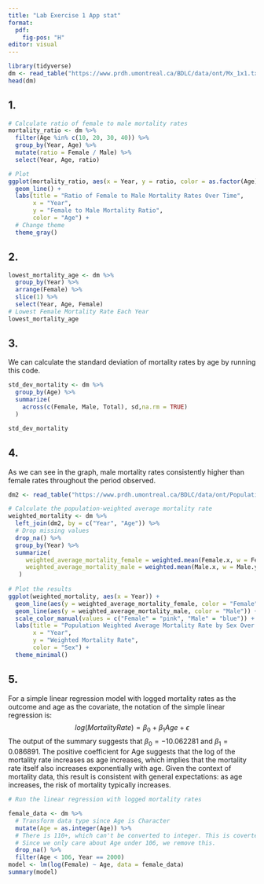 ```yaml
---
title: "Lab Exercise 1 App stat"
format: 
  pdf:
    fig-pos: "H"
editor: visual
---
```


```r
library(tidyverse)
dm <- read_table("https://www.prdh.umontreal.ca/BDLC/data/ont/Mx_1x1.txt", skip = 2, col_types = "dcddd")
head(dm)
```

## 1.

```r
# Calculate ratio of female to male mortality rates
mortality_ratio <- dm %>%
  filter(Age %in% c(10, 20, 30, 40)) %>%
  group_by(Year, Age) %>%
  mutate(ratio = Female / Male) %>%
  select(Year, Age, ratio)

# Plot
ggplot(mortality_ratio, aes(x = Year, y = ratio, color = as.factor(Age))) +
  geom_line() +
  labs(title = "Ratio of Female to Male Mortality Rates Over Time",
       x = "Year",
       y = "Female to Male Mortality Ratio",
       color = "Age") +
  # Change theme
  theme_gray()

```

## 2.

```r
lowest_mortality_age <- dm %>%
  group_by(Year) %>%
  arrange(Female) %>%
  slice(1) %>%
  select(Year, Age, Female)
# Lowest Female Mortality Rate Each Year
lowest_mortality_age
```

## 3.
We can calculate the standard deviation of mortality rates by age by running this code.
```r
std_dev_mortality <- dm %>%
  group_by(Age) %>%
  summarize(
    across(c(Female, Male, Total), sd,na.rm = TRUE)
  )

std_dev_mortality
```

## 4.
As we can see in the graph, male mortality rates consistently higher than female rates throughout the period observed.
```r
dm2 <- read_table("https://www.prdh.umontreal.ca/BDLC/data/ont/Population.txt", skip = 1)

# Calculate the population-weighted average mortality rate
weighted_mortality <- dm %>%
  left_join(dm2, by = c("Year", "Age")) %>%
  # Drop missing values
  drop_na() %>%
  group_by(Year) %>%
  summarize(
     weighted_average_mortality_female = weighted.mean(Female.x, w = Female.y, na.rm = TRUE),
     weighted_average_mortality_male = weighted.mean(Male.x, w = Male.y, na.rm = TRUE)
   )
   
# Plot the results
ggplot(weighted_mortality, aes(x = Year)) +
  geom_line(aes(y = weighted_average_mortality_female, color = "Female")) +
  geom_line(aes(y = weighted_average_mortality_male, color = "Male")) +
  scale_color_manual(values = c("Female" = "pink", "Male" = "blue")) +
  labs(title = "Population Weighted Average Mortality Rate by Sex Over Time",
       x = "Year",
       y = "Weighted Mortality Rate",
       color = "Sex") +
  theme_minimal()

```

## 5.
For a simple linear regression model with logged mortality rates as the outcome and age as the covariate, the notation of the simple linear regression is:
$$log(MortalityRate) = \beta_0 + \beta_1Age + \epsilon$$
The output of the summary suggests that
$\beta_0 = −10.062281$ and $\beta_1 = 0.086891$. 
The positive coefficient for Age suggests that the log of the mortality rate increases as age increases, which implies that the mortality rate itself also increases exponentially with age. Given the context of mortality data, this result is consistent with general expectations: as age increases, the risk of mortality typically increases.
```r
# Run the linear regression with logged mortality rates

female_data <- dm %>%
  # Transform data type since Age is Character
  mutate(Age = as.integer(Age)) %>%
  # There is 110+, which can't be converted to integer. This is coverted to NA. 
  # Since we only care about Age under 106, we remove this.
  drop_na() %>%
  filter(Age < 106, Year == 2000) 
model <- lm(log(Female) ~ Age, data = female_data)
summary(model)
```
